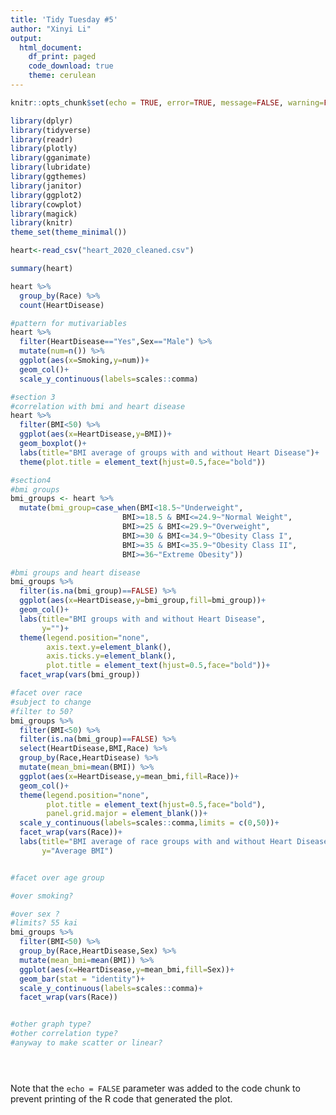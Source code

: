 ```yaml
---
title: 'Tidy Tuesday #5'
author: "Xinyi Li"
output: 
  html_document:
    df_print: paged
    code_download: true
    theme: cerulean
---
```


```r
knitr::opts_chunk$set(echo = TRUE, error=TRUE, message=FALSE, warning=FALSE)
```

```r
library(dplyr)
library(tidyverse)
library(readr)
library(plotly)
library(gganimate)
library(lubridate)     
library(ggthemes)      
library(janitor)       
library(ggplot2)
library(cowplot)
library(magick)
library(knitr)
theme_set(theme_minimal()) 
```

```r
heart<-read_csv("heart_2020_cleaned.csv")
```


```r
summary(heart)

heart %>% 
  group_by(Race) %>% 
  count(HeartDisease)

#pattern for mutivariables 
heart %>% 
  filter(HeartDisease=="Yes",Sex=="Male") %>% 
  mutate(num=n()) %>% 
  ggplot(aes(x=Smoking,y=num))+
  geom_col()+
  scale_y_continuous(labels=scales::comma)

```
```r
#section 3
#correlation with bmi and heart disease
heart %>% 
  filter(BMI<50) %>% 
  ggplot(aes(x=HeartDisease,y=BMI))+
  geom_boxplot()+
  labs(title="BMI average of groups with and without Heart Disease")+
  theme(plot.title = element_text(hjust=0.5,face="bold"))
```

```r
#section4
#bmi groups
bmi_groups <- heart %>% 
  mutate(bmi_group=case_when(BMI<18.5~"Underweight",
                         BMI>=18.5 & BMI<=24.9~"Normal Weight",
                         BMI>=25 & BMI<=29.9~"Overweight",
                         BMI>=30 & BMI<=34.9~"Obesity Class I",
                         BMI>=35 & BMI<=35.9~"Obesity Class II",
                         BMI>=36~"Extreme Obesity"))

#bmi groups and heart disease
bmi_groups %>% 
  filter(is.na(bmi_group)==FALSE) %>% 
  ggplot(aes(x=HeartDisease,y=bmi_group,fill=bmi_group))+
  geom_col()+
  labs(title="BMI groups with and without Heart Disease",
       y="")+
  theme(legend.position="none",
        axis.text.y=element_blank(),
        axis.ticks.y=element_blank(),
        plot.title = element_text(hjust=0.5,face="bold"))+
  facet_wrap(vars(bmi_group))

#facet over race
#subject to change
#filter to 50?
bmi_groups %>% 
  filter(BMI<50) %>% 
  filter(is.na(bmi_group)==FALSE) %>% 
  select(HeartDisease,BMI,Race) %>% 
  group_by(Race,HeartDisease) %>% 
  mutate(mean_bmi=mean(BMI)) %>% 
  ggplot(aes(x=HeartDisease,y=mean_bmi,fill=Race))+
  geom_col()+
  theme(legend.position="none",
        plot.title = element_text(hjust=0.5,face="bold"),
        panel.grid.major = element_blank())+
  scale_y_continuous(labels=scales::comma,limits = c(0,50))+
  facet_wrap(vars(Race))+
  labs(title="BMI average of race groups with and without Heart Disease",
       y="Average BMI")


#facet over age group

#over smoking?

#over sex ?
#limits? 55 kai
bmi_groups %>% 
  filter(BMI<50) %>% 
  group_by(Race,HeartDisease,Sex) %>% 
  mutate(mean_bmi=mean(BMI)) %>% 
  ggplot(aes(x=HeartDisease,y=mean_bmi,fill=Sex))+
  geom_bar(stat = "identity")+
  scale_y_continuous(labels=scales::comma)+
  facet_wrap(vars(Race))


#other graph type?
#other correlation type?
#anyway to make scatter or linear?
```

```r

```

```r

```

```r

```

Note that the `echo = FALSE` parameter was added to the code chunk to prevent printing of the R code that generated the plot.
